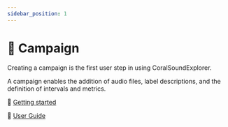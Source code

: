 ```yaml
---
sidebar_position: 1
---
```



# 📣 Campaign

<Fragment>
  Creating a campaign is the first user step in using CoralSoundExplorer.
</Fragment>

A campaign enables the addition of audio files, label descriptions, and the
definition of intervals and metrics.

🏃 [Getting started](./getting-started/)

📖 [User Guide](./user-guide/)
